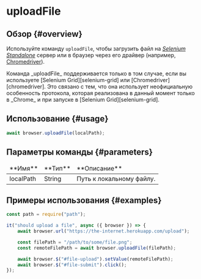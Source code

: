 
# uploadFile

## Обзор {#overview}

Используйте команду `uploadFile`, чтобы загрузить файл на _[Selenium Standalone][selenium-file]_ сервер или в браузер через его драйвер (например, [Chromedriver][chromedriver]).

<Admonition type="warning">
    Команда _uploadFile_ поддерживается только в том случае, если вы используете [Selenium
    Grid][selenium-grid] или [Chromedriver][chromedriver]. Это связано с тем, что она использует
    неофициальную особенность протокола, которая реализована в данный момент только в _Chrome_ и при
    запуске в [Selenium Grid][selenium-grid].
</Admonition>

## Использование {#usage}

```javascript
await browser.uploadFile(localPath);
```

## Параметры команды {#parameters}

<table>
<thead>
<tr><td>**Имя**</td><td>**Тип**</td><td>**Описание**</td></tr>
</thead>
<tbody>
<tr><td>localPath</td><td>String</td><td>Путь к локальному файлу.</td></tr>

</tbody>
</table>

## Примеры использования {#examples}

```javascript
const path = require("path");

it("should upload a file", async ({ browser }) => {
    await browser.url("https://the-internet.herokuapp.com/upload");

    const filePath = "/path/to/some/file.png";
    const remoteFilePath = await browser.uploadFile(filePath);

    await browser.$("#file-upload").setValue(remoteFilePath);
    await browser.$("#file-submit").click();
});
```

[selenium-grid]: https://www.selenium.dev/documentation/grid/
[selenium-file]: https://v7.webdriver.io/docs/api/selenium/#file
[chromedriver]: https://chromedriver.chromium.org/
